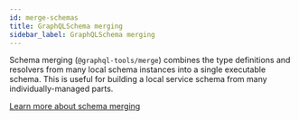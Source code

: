 ```yaml
---
id: merge-schemas
title: GraphQLSchema merging
sidebar_label: GraphQLSchema merging
---
```


Schema merging (`@graphql-tools/merge`) combines the type definitions and resolvers from many local schema instances into a single executable schema. This is useful for building a local service schema from many individually-managed parts.

[Learn more about schema merging](/docs/schema-merging)
